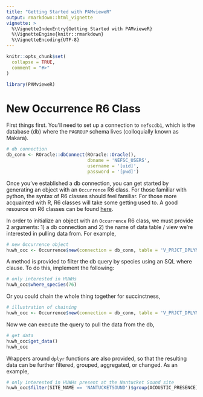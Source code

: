 ```yaml
---
title: "Getting Started with PAMvieweR"
output: rmarkdown::html_vignette
vignette: >
  %\VignetteIndexEntry{Getting Started with PAMvieweR}
  %\VignetteEngine{knitr::rmarkdown}
  %\VignetteEncoding{UTF-8}
---
```


```r
knitr::opts_chunk$set(
  collapse = TRUE,
  comment = "#>"
)
```

```r
library(PAMvieweR)
```

# New Occurrence R6 Class

First things first. You'll need to set up a connection to `nefscdb1`, which is the database (db) where the `PAGROUP` schema lives (colloquially known as Makara).

```r
# db connection
db_conn <- ROracle::dbConnect(ROracle::Oracle(), 
                              dbname = 'NEFSC_USERS',
                              username = '[uid]', 
                              password = '[pwd]')
```

Once you've established a db connection, you can get started by generating an object with an `Occurrence` R6 class. For those familiar with python, the syntax of R6 classes should feel familiar. For those more acquainted with R, R6 classes will take some getting used to. A good resource on R6 classes can be found [here](https://r6.r-lib.org/articles/Introduction.html).

In order to initialize an object with an `Occurrence` R6 class, we must provide 2 arguments: 1) a db connection and 2) the name of data table / view we're interested in pulling data from. For example,

```r
# new Occurrence object
huwh_occ <- Occurrence$new(connection = db_conn, table = 'V_PRJCT_DPLYMNT_DTCTN_O')
```

A method is provided to filter the db query by species using an SQL where clause. To do this, implement the following:

```r
# only interested in HUWHs
huwh_occ$where_species(76)
```

Or you could chain the whole thing together for succinctness,

```r
# illustration of chaining
huwh_occ <- Occurrence$new(connection = db_conn, table = 'V_PRJCT_DPLYMNT_DTCTN_O')$where_species(76)
```

Now we can execute the query to pull the data from the db,

```r
# get data
huwh_occ$get_data()
huwh_occ
```

Wrappers around `dplyr` functions are also provided, so that the resulting data can be further filtered, grouped, aggregated, or changed. As an example,

```r
# only interested in HUWHs present at the Nantucket Sound site
huwh_occ$filter(SITE_NAME == 'NANTUCKETSOUND')$group(ACOUSTIC_PRESENCE)$aggregate(n = n())
```